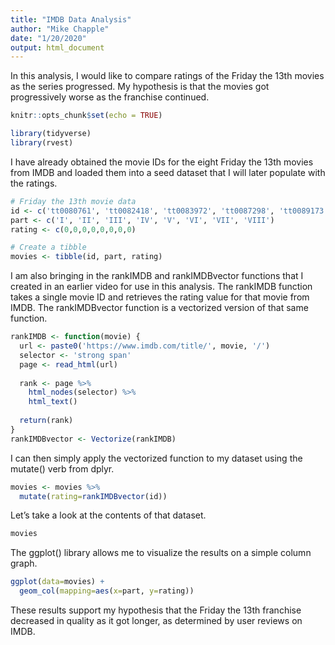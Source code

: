 ---
title: "IMDB Data Analysis"
author: "Mike Chapple"
date: "1/20/2020"
output: html_document
---
In this analysis, I would like to compare ratings of the Friday the 13th movies as the series progressed.  My hypothesis is that the movies got progressively worse as the franchise continued.

```{r setup, include=FALSE}
knitr::opts_chunk$set(echo = TRUE)
```

```{r libraries}
library(tidyverse)
library(rvest)
```

I have already obtained the movie IDs for the eight Friday the 13th movies from IMDB and loaded them into a seed dataset that I will later populate with the ratings.

```{r seed_data}
# Friday the 13th movie data
id <- c('tt0080761', 'tt0082418', 'tt0083972', 'tt0087298', 'tt0089173', 'tt0091080', 'tt0095179', 'tt0097388')
part <- c('I', 'II', 'III', 'IV', 'V', 'VI', 'VII', 'VIII')
rating <- c(0,0,0,0,0,0,0,0)

# Create a tibble
movies <- tibble(id, part, rating)
```

I am also bringing in the rankIMDB and rankIMDBvector functions that I created in an earlier video for use in this analysis.  The rankIMDB function takes a single movie ID and retrieves the rating value for that movie from IMDB.  The rankIMDBvector function is a vectorized version of that same function.

```{r scraping_function}
rankIMDB <- function(movie) {
  url <- paste0('https://www.imdb.com/title/', movie, '/')
  selector <- 'strong span'
  page <- read_html(url)
  
  rank <- page %>%
    html_nodes(selector) %>%
    html_text()
  
  return(rank)
}
rankIMDBvector <- Vectorize(rankIMDB)
```

I can then simply apply the vectorized function to my dataset using the mutate() verb from dplyr.

```{r scrape}
movies <- movies %>%
  mutate(rating=rankIMDBvector(id))
```

Let's take a look at the contents of that dataset.

```{r datadump}
movies
```

The ggplot() library allows me to visualize the results on a simple column graph.

```{r plot}
ggplot(data=movies) +
  geom_col(mapping=aes(x=part, y=rating)) 
```

These results support my hypothesis that the Friday the 13th franchise decreased in quality as it got longer, as determined by user reviews on IMDB.
